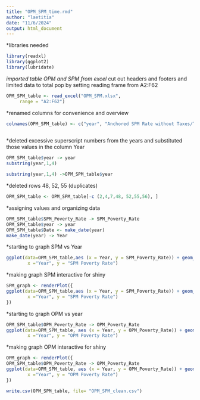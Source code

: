 ```yaml
---
title: "OPM_SPM_time.rmd"
author: "laetitia"
date: "11/6/2024"
output: html_document
---
```


*libraries needed
```r
library(readxl)
library(ggplot2)
library(lubridate)

```


*imported table OPM and SPM from excel
*cut out headers and footers and limited data to total pop by setting reading frame from A2:F62
```r
OPM_SPM_table <- read_excel("OPM_SPM.xlsx", 
     range = "A2:F62")
```

*renamed columns for convenience and overview
```r
colnames(OPM_SPM_table) <- c("year", "Anchored SPM Rate without Taxes/Transfers", "Anchored SPM", "Historical SPM without Taxes/Transfers", "SPM_Poverty_Rate", "OPM_Poverty_Rate" )
                                   
```


*deleted excessive superscript numbers from the years and substituted those values in the column Year
```r
OPM_SPM_table$year -> year
substring(year,1,4)

substring(year,1,4) ->OPM_SPM_table$year
```

*deleted rows 48, 52, 55 (duplicates)
```r
OPM_SPM_table <- OPM_SPM_table[-c (2,4,7,48, 52,55,56), ]
```


*assigning values and organizing data
```r
OPM_SPM_table$SPM_Poverty_Rate -> SPM_Poverty_Rate
OPM_SPM_table$year -> year
OPM_SPM_table$Date <- make_date(year)
make_date(year) -> Year
```



*starting to graph SPM vs Year
```r
ggplot(data=OPM_SPM_table,aes (x = Year, y = SPM_Poverty_Rate)) + geom_point(color=4) + geom_line(color=4) + theme_classic() + labs(title="Graph of SPM Poverty Rate vs. Year",
        x ="Year", y = "SPM Poverty Rate")
```

*making graph SPM interactive for shiny
```r
SPM_graph <- renderPlot({
ggplot(data=OPM_SPM_table,aes (x = Year, y = SPM_Poverty_Rate)) + geom_point(color=4) + geom_line(color=4) + theme_classic() + labs(title="Graph of SPM Poverty Rate vs. Year",
        x ="Year", y = "SPM Poverty Rate")
})
```

*starting to graph OPM vs year
```r
OPM_SPM_table$OPM_Poverty_Rate -> OPM_Poverty_Rate
ggplot(data=OPM_SPM_table, aes (x = Year, y = OPM_Poverty_Rate)) + geom_point(color=4) + geom_line(color=4) + theme_classic() + labs(title="Graph of OPM Poverty Rate vs. Year",
        x ="Year", y = "OPM Poverty Rate")
```


*making graph OPM interactive for shiny
```r
OPM_graph <- renderPlot({
OPM_SPM_table$OPM_Poverty_Rate -> OPM_Poverty_Rate
ggplot(data=OPM_SPM_table, aes (x = Year, y = OPM_Poverty_Rate)) + geom_point(color=4) + geom_line(color=4) + theme_classic() + labs(title="Graph of OPM Poverty Rate vs. Year",
        x ="Year", y = "OPM Poverty Rate")
})
```

```r
write.csv(OPM_SPM_table, file= "OPM_SPM_clean.csv")
```

